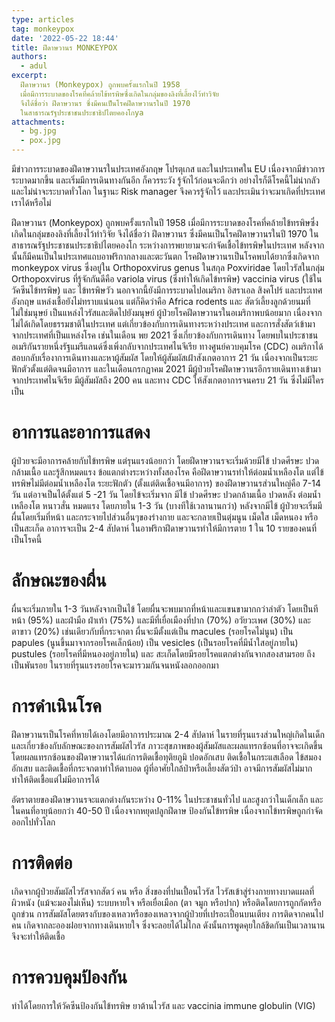 ```yaml
---
type: articles
tag: monkeypox
date: '2022-05-22 18:44'
title: ฝีดาษวานร MONKEYPOX
authors:
  - adul
excerpt: 
  ฝีดาษวานร (Monkeypox) ถูกพบครั้งแรกในปี 1958
  เมื่อมีการระบาดของโรคที่คล้ายไข้ทรพิษซึ่งเกิดในกลุ่มของลิงที่เลี้ยงไว้ทำวิจัย
  จึงได้ชื่อว่า ฝีดาษวานร ซึ่งมีคนเป็นโรคฝีดาษวานรในปี 1970
  ในสาธารณรัฐประชาชนประชาธิปไตยคองโกya
attachments:
  - bg.jpg
  - pox.jpg
---
```




มีข่าวการระบาดของฝีดาษวานรในประเทศอังกฤษ โปรตุเกส และในประเทศใน EU เนื่องจากมีข่าวการระบาดมากขึ้น และเริ่มมีการเดินทางกันอีก ก็ควรระวัง รู้จักไว้ก่อนจะดีกว่า อย่างไรก็ดีโรคนี้ไม่น่ากลัว และไม่น่าจะระบาดทั่วโลก ในฐานะ Risk manager จึงควรรู้จักไว้ และประเมินว่าจะมาเกิดที่ประเทศเราได้หรือไม่ 

ฝีดาษวานร (Monkeypox) ถูกพบครั้งแรกในปี 1958 เมื่อมีการระบาดของโรคที่คล้ายไข้ทรพิษซึ่งเกิดในกลุ่มของลิงที่เลี้ยงไว้ทำวิจัย จึงได้ชื่อว่า ฝีดาษวานร ซึ่งมีคนเป็นโรคฝีดาษวานรในปี 1970 ในสาธารณรัฐประชาชนประชาธิปไตยคองโก ระหว่างการพยายามจะกำจัดเชื้อไข้ทรพิษในประเทศ หลังจากนั้นก็มีคนเป็นในประเทศแถบอาฟริกากลางและตะวันตก โรคฝีดาษวานรเป็นโรคพบได้ยากซึ่งเกิดจาก monkeypox virus ซึ่งอยู่ใน Orthopoxvirus genus ในสกุล Poxviridae โดยไวรัสในกลุ่ม Orthopoxvirus ที่รู้จักกันดีคือ variola virus (ซึ่งทำให้เกิดไข้ทรพิษ) vaccinia virus (ใช้ในวัคซีนไข้ทรพิษ) และ ไข้ทรพิษวัว นอกจากนี้ยังมีการระบาดไปอเมริกา อิสราเอล สิงคโปร์ และประเทศอังกฤษ แหล่งเชื้อยังไม่ทราบแน่นอน แต่ก็คิดว่าคือ Africa rodents และ สัตว์เลี้ยงลูกด้วยนมที่ไม่ใช่มนุษย์ เป็นแหล่งไวรัสและติดไปยังมนุษย์ ผู้ป่วยโรคฝีดาษวานรในอเมริกาพบน้อยมาก เนื่องจากไม่ได้เกิดโดยธรรมชาติในประเทศ แต่เกี่ยวข้องกับการเดินทางระหว่างประเทศ และการสั่งสัตว์เข้ามาจากประเทศที่เป็นแหล่งโรค เช่นในเดือน พย 2021 ซึ่งเกี่ยวข้องกับการเดินทาง โดยพบในประชาชนอเมริกันรายหนึ่งรัฐแมรีแลนด์ซึ่งเพิ่งกลับจากประเทศไนจีเรีย ทางศูนย์ควบคุมโรค (CDC) อเมริกาได้สอบกลับเรื่องาการเดินทางและหาผู้สัมผัส โดยให้ผู้สัมผัสเฝ้าสังเกตอาการ 21 วัน เนื่องจากเป็นระยะฟักตัวตั้งแต่ติดจนมีอาการ และในเดือนกรกฏาคม 2021 มีผู้ป่วยโรคฝีดาษวานรอีกรายเดินทางเข้ามาจากประเทศไนจีเรีย มีผู้สัมผัสถึง 200 คน และทาง CDC ให้สังเกตอาการจนครบ 21 วัน ซึ่งไม่มีใครเป็น 

# อาการและอาการแสดง
ผู้ป่วยจะมีอาการคล้ายกับไข้ทรพิษ แต่รุนแรงน้อยกว่า โดยฝีดาษวานรจะเริ่มด้วยมีไข้ ปวดศีรษะ ปวดกล้ามเนื้อ และรู้สึกหมดแรง ข้อแตกต่างระหว่างทั้งสองโรค คือฝีดาษวานรทำให้ต่อมน้ำเหลืองโต แต่ไข้ทรพิษไม่มีต่อมน้ำเหลืองโต ระยะฟักตัว (ตั้งแต่ติดเชื้อจนมีอาการ) ของฝีดาษวานรส่วนใหญ่คือ 7-14 วัน แต่อาจเป็นได้ตั้งแต่ 5 -21 วัน โดยไข้จะเริ่มจาก มีไข้ ปวดศีรษะ ปวดกล้ามเนื้อ ปวดหลัง ต่อมน้ำเหลืองโต หนาวสั่น หมดแรง โดยภายใน 1-3 วัน (บางทีใช้เวลานานกว่า) หลังจากมีไข้ ผู้ป่วยจะเริ่มมีผื่นโดยเริ่มที่หน้า และกระจายไปส่วนอื่นๆของร่างกาย และจะกลายเป็นตุ่มนูน เม็ดใส เม็ดหนอง หรือเป็นสะเก็ด อาการจะเป็น 2-4 สัปดาห์ ในอาฟริกาฝีดาษวานรทำให้มีการตาย 1 ใน 10 รายของคนที่เป็นโรคนี้ 

# ลักษณะของผื่น
ผื่นจะเริ่มภายใน 1-3 วันหลังจากเป็นไข้ โดยผื่นจะพบมากที่หน้าและแขนขามากกว่าลำตัว โดยเป็นทีหน้า (95%) และฝ่ามือ ฝ่าเท้า (75%) และมีที่เยื่อเมืองที่ปาก (70%) อวัยวะเพศ (30%) และตาขาว (20%) เช่นเดียวกับที่กระจกตา ผื่นจะมีตั้งแต่เป็น macules (รอยโรคไม่นูน) เป็น papules (นูนขึ้นมาจากรอยโรคเล็กน้อย) เป็น vesicles (เป็นรอยโรคที่มีน้ำใสอยู่ภายใน) pustules (รอยโรคที่มีหนองอยู่ภายใน) และ สะเก็ดโดยมีรอยโรคแตกต่างกันจากสองสามรอย ถึงเป็นพันรอย ในรายที่รุนแรงรอยโรคจะมารวมกันจนหนังลอกออกมา 

<GatsbyImage image={props.pageContext.images[1].childImageSharp.gatsbyImageData} alt="tip" />

# การดำเนินโรค
ฝีดาษวานรเป็นโรคที่หายได้เองโดยมีอาการประมาณ 2-4 สัปดาห์ ในรายที่รุนแรงส่วนใหญ่เกิดในเด็กและเกี่ยวข้องกับลักษณะของการสัมผัสไวรัส ภาวะสุขภาพของผู้สัมผัสและผลแทรกซ้อนที่อาจจะเกิดขึ้น โดยผลแทรกซ้อนของฝีดาษวานรได้แก่การติดเชื้อทุติยภูมิ ปอดอักเสบ ติดเชื้อในกระแสเลือด ไข้สมองอักเสบ และติดเชื้อที่กระจกตาทำให้ตาบอด ผู้ที่อาศัยใกล้ป่าหรือเลี้ยงสัตว์ป่า อาจมีการสัมผัสไม่มาก ทำให้ติดเชื้อแต่ไม่มีอาการได้ 

อัตราตายของฝีดาษวานรจะแตกต่างกันระหว่าง 0-11% ในประชาชนทั่วไป และสูงกว่าในเด็กเล็ก และในคนที่อายุน้อยกว่า 40-50 ปี เนื่องจากหยุดปลูกฝีดาษ ป้องกันไข้ทรพิษ เนื่องจากไข้ทรพิษถูกกำจัดออกไปทั่วโลก 

# การติดต่อ
เกิดจากผู้ป่วยสัมผัสไวรัสจากสัตว์ คน หรือ สิ่งของที่ปนเปื้อนไวรัส ไวรัสเข้าสู่ร่างกายทางบาดแผลที่ผิวหนัง (แม้จะมองไม่เห็น) ระบบหายใจ หรือเยื่อเมือก (ตา จมูก หรือปาก)  หรือติดโดยการถูกกัดหรือถูกข่วน การสัมผัสโดยตรงกับของเหลวหรือของเหลวจากผู้ป่วยที่เปรอะเปื้อนบนเตียง การติดจากคนไปคน เกิดจากละอองฝอยจากทางเดินหายใจ ซึ่งจะลอยได้ไม่ไกล ดังนั้นการพูดคุยใกล้ชิดกันเป็นเวลานานจึงจะทำให้ติดเชื้อ 

# การควบคุมป้องกัน
ทำได้โดยการให้วัคซีนป้องกันไข้ทรพิษ ยาต้านไวรัส และ vaccinia immune globulin (VIG)